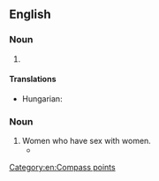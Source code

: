 ==English==

===Noun===
{{en-noun|-}}

# {{abbreviation of|west-southwest|lang=en}}

====Translations====
{{trans-top|abbreviation of west-southwest}}
* Hungarian: {{t+|hu|NyDNy}}
{{trans-mid}}
{{trans-bottom}}

===Noun===
{{en-plural noun}}

# Women who have sex with women.
#* {{seeCites}}

[[Category:en:Compass points]]